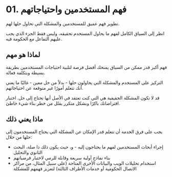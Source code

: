 # 01. فهم المستخدمين واحتياجاتهم

تطوير فهم عميق للمستخدمين والمشكلة التي تحاول حلها لهم.

انظر إلى السياق الكامل لفهم ما يحاول المستخدم تحقيقه، وليس فقط الجزء الذي يجب عليهم التفاعل مع الحكومة فيه.

## لماذا هو مهم

فهم أكبر قدر ممكن من السياق يمنحك أفضل فرصة لتلبية احتياجات المستخدمين بطريقة بسيطة وبتكلفة فعالة.

التركيز على المستخدم والمشكلة التي يحاولون حلها - بدلاً من حل معين - غالبًا ما يعني أنك تتعلم أمورًا غير متوقعة عن احتياجاتهم.

قد لا تكون المشكلة الحقيقية هي التي كنت تعتقد في الأصل أنها تحتاج إلى حل. اختبار افتراضاتك باكرًا وبشكل متكرر يقلل من خطر بناء شيء خاطئ.

## ماذا يعني ذلك

يجب على فرق الخدمة أن تتعلم قدر الإمكان عن المشكلة التي يحتاج المستخدمون إلى حلها من خلال:

- إجراء أبحاث المستخدمين لفهم ما يحتاجون إليه - و، حيث يكون ذلك ذا صلة، البحث الثانوي والتحليل
- بناء نماذج أولية سريعة وقابلة للرمي لاختبار فرضياتهم
- استخدام تحليلات الويب والبيانات الأخرى المتاحة (على سبيل المثال، من مراكز الاتصال الحكومية أو خدمات الأطراف الثالثة) لتعزيز فهمهم للمشكلة